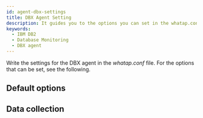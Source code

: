 ```yaml
---
id: agent-dbx-settings
title: DBX Agent Setting
description: It guides you to the options you can set in the whatap.conf file.
keywords:
  - IBM DB2
  - Database Monitoring
  - DBX agent
---
```



Write the settings for the DBX agent in the *whatap.conf* file. For the options that can be set, see the following.

## Default options

<Dbagentdbxbasicoption />

## Data collection

<Dbagentsettingdatacollection />

<Dbaes256encrypt desc="AES 256 암호화 적용 no-trasn" />

<Dbsettingagentnamedetails level={2} agentType="DBX" />
